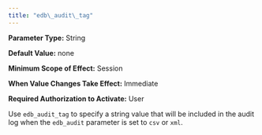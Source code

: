 ```yaml
---
title: "edb\_audit\_tag"
---
```


<div id="edb_audit_tag" class="registered_link"></div>




**Parameter Type:** String

**Default Value:** none

**Minimum Scope of Effect:** Session

**When Value Changes Take Effect:** Immediate

**Required Authorization to Activate:** User

Use `edb_audit_tag` to specify a string value that will be included in the audit log when the `edb_audit` parameter is set to `csv` or `xml`.
